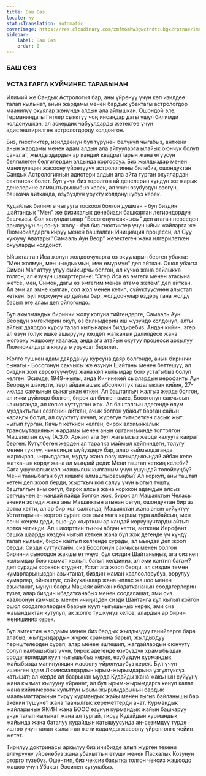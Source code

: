 ```yaml
---
title: Баш Сөз
locale: ky
statusTranslation: automatic
coverImage: https://res.cloudinary.com/xmfm6mhw3gwctndtcubgx2rptnae/image/upload/v1741354450/small_cover_tratado_esoterico_de_astrologia_hermetica_6210a35442.webp
sidebar:
    label: Баш Сөз
    order: 0
---
```

### БАШ СӨЗ

### УСТАЗ ГАРГА КУЙЧИНЕС ТАРАБЫНАН

Илимий же Сандык Астрология бар, аны үйрөнүү үчүн көп изилдөө талап кылынат, анын жардамы менен бардык убактагы астрологдор маанилүү окуялар жөнүндө алдын ала айтышкан. Ошондой эле, Германиядагы Гитлер сыяктуу чоң инсандар дагы ушул билимди колдонушкан, ал аскердик чабуулдарды жетектөө үчүн адистештирилген астрологдорду колдонгон.

Биз, гностиктер, изилдөөнүн бул түрүнөн бөлүнүп чыгабыз, анткени анын жардамы менен адам алдын ала айтууларга ылайык оюнчук болуп саналат, жылдыздардын ар кандай квадраттарын жана өтүүсүн белгилеген белгилердин алдында коргоосуз. Биз жылдыздар менен манипуляция жасоону үйрөтүүчү астрологияны билебиз, ошондуктан Сандык Астрологиянын адистери алдын ала айта турган окуялардан сактансак болот. Бул үчүн биз төрөлгөн ай денелерин күндүн же жарык денелерине алмаштырышыбыз керек, ал үчүн өзүбүздүн өзөгүн, башкача айтканда, өзүбүздүн урукту колдонушубуз керек.

Кудайлык билимге чыгууга тоскоол болгон душман - бул биздин шайтандык "Мен" же физикалык денебизди башкарган легиондордун башчысы. Сол колундагылар "Босогонун сакчысы" деп атаган нерседен арылуунун эң сонун жолу - бул биз гностиктер үчүн ыйык жайларга же Люмисиалдарга кирүү менен башталган Инициация процесси, ал Суу куюучу Аватары "Самаэль Аун Веор" жетектеген жана илгерилеткен окууларды колдонот.

Ыйыкталган Иса жолун жолдоочуларга өз окууларын берген убакта: "Мен жолмун, мен чындыкмын, мен өмүрмүн" деп айткан. Ошол убакта Симон Маг аттуу улуу сыйкырчы болгон, ал күчкө жана байлыкка толгон, ал өзүнүн шакирттерине: "Эгер Иса өз эмгеги менен атасына жетсе, мен, Симон, дагы өз эмгегим менен атамө жетем" деп айткан. Ал эми ал эмне кылган, сол жол менен кетип, сүйүктүүсүнөн алыстап кеткен. Бул коркунуч ар дайым бар, жолдоочулар өздөрү гана жолду басып өтө алам деп ойлогондо.

Бул акылмандык биринчи жолу колуна тийгендерге, Самаэль Аун Веордун эмгектерин окуп, өз билимдерин иш жүзүндө колдонуп, алты айлык даярдоо курсу талап кылынарын билдиребиз. Андан кийин, эгер ал өзүн толук ишке ашырууну көздөп жатканын далилдесе жана жогорку жашоону кааласа, анда ага атайын окутуу процесси аркылуу Люмисиалдарга кирүүгө уруксат берилет.

Жолго түшкөн адам даярдануу курсуна даяр болгондо, анын биринчи сынагы - Босогонун сакчысы же өзүнүн Шайтаны менен беттешүү, ал биздин жол көрсөтүүчүбүз жана көп кылымдар бою устатыбыз болуп келген. Эсимде, 1949-жылы, анда Кичинекей сырлардын иерофанты Аун Веордун шакирти, төрт айдан ашык абсолюттук тазалыктан кийин, 27-июлда сакчынын сынагынан өткөн. Ал башталгыч жалгыз жерде болгон, ал ички дүйнөдө болгон, бирок ал билген эмес, Босогонун сакчысын чакырганда, ал көпкө күттүргөн жок. Ал башталгыч адегенде өлүм муздактыгын сезгенин айткан, ачык болгон убакыт барган сайын караңгы болуп, ал сууктугу күчөп, жүрөгүн титиреткен сасык жыт чыгып турган. Качып кеткиси келген, бирок алхимикалык трансмутациянын жардамы менен анын организминде топтолгон Машаяктын күчү (А.З.Ф. Аркан) ага бул жагымсыз жерде калууга кайрат берген. Күтүлбөгөн жерден ал тарапка маймыл кейпиндеги, толугу менен түктүү, чекесинде мүйүздөрү бар, алар кыймылдаганда жаркырап, чырылдаган, мурду жана оозу качырдыкындай айбан келе жатканын көрдү жана ал мындай деди: Мени таштап кеткиң келеби? Сага ушунчалык көп жакшылык кылганым үчүн ушундай төлөйсүңбү? Мени тааныбаган бул кишиге алмаштырасыңбы? Ал коркуп, аны таштап кетем деп жооп берди, жырткыч кол салуу үчүн ыргып түштү, башталгыч аны сөгүп, бирок алсыз жана корккон адамдын алсыз сөгүшүнөн эч кандай пайда болгон жок, бирок ал Машаяктын Челасы экенин эстеди жана аны Машаяктын атынан сөгүп, ошондуктан бир аз артка кетти, ал ар бир кол салганда, Машаяктан жана анын сүйүктүү Устаттарынан коргоо сурап: сен эми мага каршы тура албайсың, мен сени жеңем деди, ошондо жырткыч ар кандай коркунучтарды айтып артка чегинди. Ал шакирттин тынчы абдан кетти, анткени Иерофант башка шаарды көздөй чыгып кеткен жана бул жок дегенде үч күндү талап кылмак, бирок кайтып келгенде сурады, ал мындай деп жооп берди: Сизди куттуктайм, сиз Босогонун сакчысы менен болгон биринчи сыноодон жакшы өттүңүз, бул сиздин Шайтаныңыз, ага сиз көп кылымдар бою кызмат кылып, багып келдиңиз, ал эми кантип багам? деп сурады корккон студент, Устат ага жооп берди, ал сиздин төмөн кумарларыңыздан азыктанат, биздин жаман каалоолорубуз, оорулуу кумарлар, ойноштук, сойкуканалар жана ыплас жашоо менен азыктанат, мунун баары Машаяк айткан ибадаткананын соодагерлерин түзөт, алар биздин ибадатканабыз менен соодалашат, эми сиз каалоонун камчысы менен ичиңизден сизди Шайтанга кул кылып койгон ошол соодагерлердин баарын кууп чыгышыңыз керек, эми сиз жамандыктан кутулуп, ак жолго түшкүңүз келсе, алардын ар бирин жеңишиңиз керек.

Бул эмгектин жардамы менен биз бардык жылдыздуу генийлерге бара алабыз, жылдыздардын жүрөк храмына барып, жылдыздуу периштелерден сурап, алар менен иштешип, жагдайлардын оюнчугу болуп калбашыбыз үчүн, бирок адегенде өзүбүздүн храмыбыздан соодагерлерди кууп чыгышыбыз керек, өзүбүздүн курмандык жайыбызда манипуляция жасоону үйрөнүшүбүз керек. Бул үчүн ишенген адам Люмисиалдардын ырым-жырымдарына үзгүлтүксүз катышат; ал жерде ал баарынан мурда Кудайды жана жакынын сүйүүнү жана кызмат кылууну үйрөнөт, ал бул ырым-жырымдарга көнүп калат жана кийинчерээк культтун ырым-жырымдарынын бардык маалыматтарынын тирүү курмандык жайы менен тыгыз байланышы бар экенин түшүнөт жана таанылгыс кереметтерди ачат. Курмандык жайларынын ЯКИН жана БООС өзүнүн курмандык жайын башкаруу үчүн талап кылынат жана ал тургай, тирүү Кудайдын курмандык жайында жана баталуу кудайдын катышуусунда аң-сезимдүү түрдө иштөө үчүн талап кылынган жети кадамды жасоону үйрөнгөнгө чейин жетет.

Тирилүү доктринасы аркылуу биз ичибизде алып жүргөн текени өлтүрүүнү үйрөнөбүз жана убакыттын өтүшү менен Пасхалык Козунун оторго түзөбүз. Ошентип, биз чексиз бакытка толгон чексиз жашоодо жашоо үчүн Убакыт Ээсинен кутулабыз.


